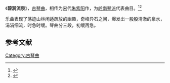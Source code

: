 《'''碧涧流泉'''》，[[古琴曲|古琴曲]]，相传为[[宋|宋]]代[[朱紫阳|朱紫阳]]作，为[[岭南琴派|岭南琴派]]代表曲目。<ref name="悟雪山房琴谱第XXX页">
{{cite book
|quotes = 
|author = 宋婕; 冯焕珍 
|date = 
|year = 2010年7月 
|month = 
|title = 《悟雪山房琴谱》 
|journal = 岭南琴学丛书 
|volume = 3 
|issue = 
|pages = 
|publisher = 巴蜀书社
|location = 成都
|isbn = 9787807526452
|pmid = 
|doi = |bibcode = 
|oclc =
|id = 
|url =
|language = zh-hant
|format = 
|ccessdate = 
|laysummary = 
|laysource = 
|laydate = 
|quote = 
}}
</ref><ref name="宝树堂琴谱第XXX页">
{{cite book
|quotes = 
|author = 宋婕; 冯焕珍 
|date = 
|year = 2010年11月1日 
|month = 
|title = 《宝树堂琴谱》 
|journal = 岭南琴学丛书 
|volume = 
|issue = 
|pages = 
|publisher = 四川出版集团,巴蜀书社
|location = 成都
|isbn = 9787807527060
|pmid = 
|doi = |bibcode = 
|oclc =
|id = 
|url =
|language = zh-hans
|format = 
|ccessdate = 
|laysummary = 
|laysource = 
|laydate = 
|quote = 
}}
</ref>

乐曲表现了荡迹山林闲适疏放的幽趣，奇峰异石之间，爆发出一股股清澈的泉水，涓涓细流，时急时缓。琴曲分三段，初缓再急。

==参考文献==
<references/>{{古琴|state=collapsed}}
[[Category:古琴曲|Category:古琴曲]]